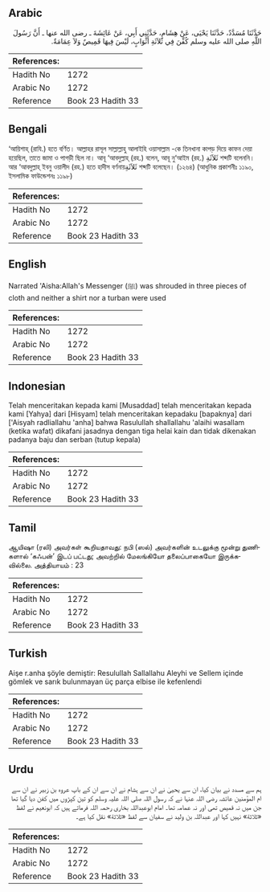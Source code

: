 ## Arabic


<div dir="rtl" lang="ar" style={{fontSize:'larger',backgroundColor:'#f8f9fa',padding:20}}>
حَدَّثَنَا مُسَدَّدٌ، حَدَّثَنَا يَحْيَى، عَنْ هِشَامٍ، حَدَّثَنِي أَبِي، عَنْ عَائِشَةَ ـ رضى الله عنها ـ أَنَّ رَسُولَ اللَّهِ صلى الله عليه وسلم كُفِّنَ فِي ثَلاَثَةِ أَثْوَابٍ، لَيْسَ فِيهَا قَمِيصٌ وَلاَ عِمَامَةٌ‏.‏
</div>
<div style={{backgroundColor:'#f8f9fa',padding:20, marginBottom: 10}}><table> <thead> <tr> <th>References:</th> <th></th> </tr> </thead> <tbody><tr><td>Hadith No</td><td>1272</td></tr><tr><td>Arabic No</td><td>1272</td></tr><tr><td>Reference</td><td>Book 23 Hadith 33</td></tr></tbody></table></div>

## Bengali


<div dir="ltr" lang="bn" style={{fontSize:'larger',backgroundColor:'#f8f9fa',padding:20}}>
‘আয়িশাহ্ (রাযি.) হতে বর্ণিত। আল্লাহর রাসূল সাল্লাল্লাহু আলাইহি ওয়াসাল্লাম -কে তিনখানা কাপড় দিয়ে কাফন দেয়া হয়েছিল, তাতে জামা ও পাগড়ী ছিল না। আবূ ‘আবদুল্লাহ্ (রহ.) বলেন, আবূ নু‘আইম (রহ.) ثَلاَثَةِ শব্দটি বলেননি। আর ‘আবদুল্লাহ্ ইবনু ওয়ালীদ (রহ.) হতে হাদীস বর্ণনায়ثَلاَثَةِ শব্দটি বলেছেন। (১২৬৪) (আধুনিক প্রকাশনীঃ ১১৯০, ইসলামিক ফাউন্ডেশনঃ ১১৯৮)
</div>
<div style={{backgroundColor:'#f8f9fa',padding:20, marginBottom: 10}}><table> <thead> <tr> <th>References:</th> <th></th> </tr> </thead> <tbody><tr><td>Hadith No</td><td>1272</td></tr><tr><td>Arabic No</td><td>1272</td></tr><tr><td>Reference</td><td>Book 23 Hadith 33</td></tr></tbody></table></div>

## English


<div dir="ltr" lang="en" style={{fontSize:'larger',backgroundColor:'#f8f9fa',padding:20}}>
Narrated 'Aisha:Allah's Messenger (ﷺ) was shrouded in three pieces of cloth and neither a shirt nor a turban were used
</div>
<div style={{backgroundColor:'#f8f9fa',padding:20, marginBottom: 10}}><table> <thead> <tr> <th>References:</th> <th></th> </tr> </thead> <tbody><tr><td>Hadith No</td><td>1272</td></tr><tr><td>Arabic No</td><td>1272</td></tr><tr><td>Reference</td><td>Book 23 Hadith 33</td></tr></tbody></table></div>

## Indonesian


<div dir="ltr" lang="id" style={{fontSize:'larger',backgroundColor:'#f8f9fa',padding:20}}>
Telah menceritakan kepada kami [Musaddad] telah menceritakan kepada kami [Yahya] dari [Hisyam] telah menceritakan kepadaku [bapaknya] dari ['Aisyah radliallahu 'anha] bahwa Rasulullah shallallahu 'alaihi wasallam (ketika wafat) dikafani jasadnya dengan tiga helai kain dan tidak dikenakan padanya baju dan serban (tutup kepala)
</div>
<div style={{backgroundColor:'#f8f9fa',padding:20, marginBottom: 10}}><table> <thead> <tr> <th>References:</th> <th></th> </tr> </thead> <tbody><tr><td>Hadith No</td><td>1272</td></tr><tr><td>Arabic No</td><td>1272</td></tr><tr><td>Reference</td><td>Book 23 Hadith 33</td></tr></tbody></table></div>

## Tamil


<div dir="ltr" lang="ta" style={{fontSize:'larger',backgroundColor:'#f8f9fa',padding:20}}>
ஆயிஷா (ரலி) அவர்கள் கூறியதாவது: நபி (ஸல்) அவர்களின் உடலுக்கு மூன்று துணிகளால் ‘கஃபன்’ இடப் பட்டது; அவற்றில் மேலங்கியோ தலைப்பாகையோ இருக்கவில்லை. அத்தியாயம் : 23
</div>
<div style={{backgroundColor:'#f8f9fa',padding:20, marginBottom: 10}}><table> <thead> <tr> <th>References:</th> <th></th> </tr> </thead> <tbody><tr><td>Hadith No</td><td>1272</td></tr><tr><td>Arabic No</td><td>1272</td></tr><tr><td>Reference</td><td>Book 23 Hadith 33</td></tr></tbody></table></div>

## Turkish


<div dir="ltr" lang="tr" style={{fontSize:'larger',backgroundColor:'#f8f9fa',padding:20}}>
Aişe r.anha şöyle demiştir: Resulullah Sallallahu Aleyhi ve Sellem içinde gömlek ve sarık bulunmayan üç parça elbise ile kefenlendi
</div>
<div style={{backgroundColor:'#f8f9fa',padding:20, marginBottom: 10}}><table> <thead> <tr> <th>References:</th> <th></th> </tr> </thead> <tbody><tr><td>Hadith No</td><td>1272</td></tr><tr><td>Arabic No</td><td>1272</td></tr><tr><td>Reference</td><td>Book 23 Hadith 33</td></tr></tbody></table></div>

## Urdu


<div dir="rtl" lang="ur" style={{fontSize:'larger',backgroundColor:'#f8f9fa',padding:20}}>
ہم سے مسدد نے بیان کیا، ان سے یحییٰ نے ان سے ہشام نے ان سے ان کے باپ عروہ بن زبیر نے ان سے ام المؤمنین عائشہ رضی اللہ عنہا نے کہ رسول اللہ صلی اللہ علیہ وسلم کو تین کپڑوں میں کفن دیا گیا تھا جن میں نہ قمیص تھی اور نہ عمامہ تھا۔ امام ابوعبداللہ بخاری رحمہ اللہ فرماتے ہیں کہ ابونعیم نے لفظ «ثلاثة» نہیں کہا اور عبداللہ بن ولید نے سفیان سے لفظ «ثلاثة» نقل کیا ہے۔
</div>
<div style={{backgroundColor:'#f8f9fa',padding:20, marginBottom: 10}}><table> <thead> <tr> <th>References:</th> <th></th> </tr> </thead> <tbody><tr><td>Hadith No</td><td>1272</td></tr><tr><td>Arabic No</td><td>1272</td></tr><tr><td>Reference</td><td>Book 23 Hadith 33</td></tr></tbody></table></div>